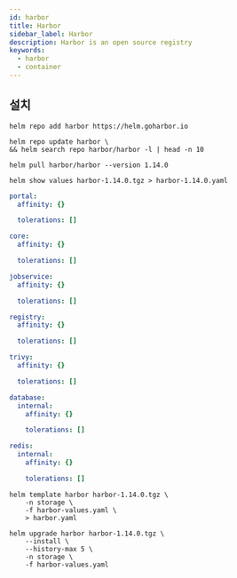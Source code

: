 ```yaml
---
id: harbor
title: Harbor
sidebar_label: Harbor
description: Harbor is an open source registry
keywords:
  - harbor
  - container
---
```


## 설치

```shell
helm repo add harbor https://helm.goharbor.io
```

```shell
helm repo update harbor \
&& helm search repo harbor/harbor -l | head -n 10
```

```shell
helm pull harbor/harbor --version 1.14.0
```

```shell
helm show values harbor-1.14.0.tgz > harbor-1.14.0.yaml
```

```yaml title="harbor-values.yaml"
portal:
  affinity: {}

  tolerations: []

core:
  affinity: {}

  tolerations: []

jobservice:
  affinity: {}

  tolerations: []

registry:
  affinity: {}

  tolerations: []

trivy:
  affinity: {}

  tolerations: []

database:
  internal:
    affinity: {}

    tolerations: []

redis:
  internal:
    affinity: {}

    tolerations: []
```

```shell
helm template harbor harbor-1.14.0.tgz \
    -n storage \
    -f harbor-values.yaml \
    > harbor.yaml
```

```shell
helm upgrade harbor harbor-1.14.0.tgz \
    --install \
    --history-max 5 \
    -n storage \
    -f harbor-values.yaml
```
